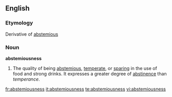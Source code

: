 ==English==

===Etymology===
Derivative of [[abstemious]]
===Noun===
'''abstemiousness'''

#The quality of being [[abstemious]], [[temperate]], or [[sparing]] in the use of food and strong drinks. It expresses a greater degree of [[abstinence]] than ''temperance''.

[[fr:abstemiousness]]
[[it:abstemiousness]]
[[te:abstemiousness]]
[[vi:abstemiousness]]